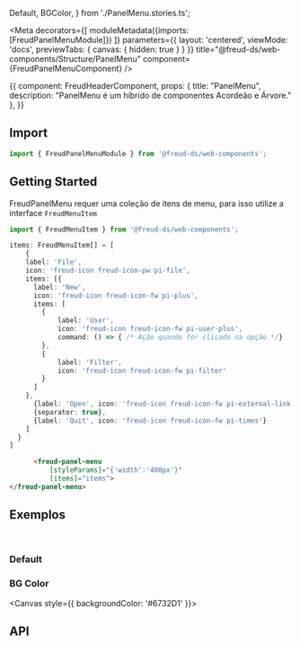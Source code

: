   Default,
  BGColor,
} from './PanelMenu.stories.ts';

<Meta
  decorators={[
    moduleMetadata({imports: [FreudPanelMenuModule]})
  ]}
  parameters={{
    layout: 'centered',
    viewMode: 'docs',
    previewTabs: {
      canvas: { hidden: true }
    }
  }}
  title="@freud-ds/web-components/Structure/PanelMenu"
  component={FreudPanelMenuComponent}
/>

<Story name="Storyname-hidden">
  {{
    component: FreudHeaderComponent,
    props: {
      title: "PanelMenu",
      description: "PanelMenu é um híbrido de componentes Acordeão e Árvore."
    },
  }}
</Story>

## <a id="importing"></a>Import

```ts
import { FreudPanelMenuModule } from '@freud-ds/web-components';
```

## Getting Started
FreudPanelMenu requer uma coleção de itens de menu, para isso utilize a interface `FreudMenuItem`
```ts
import { FreudMenuItem } from '@freud-ds/web-components';

items: FreudMenuItem[] = [
    {
    label: 'File',
    icon: 'freud-icon freud-icon-pw pi-file',
    items: [{
      label: 'New',
      icon: 'freud-icon freud-icon-fw pi-plus',
      items: [
        {
            label: 'User',
            icon: 'freud-icon freud-icon-fw pi-user-plus',
            command: () => { /* Ação quando for clicado na opção */}
        },
        {
            label: 'Filter',
            icon: 'freud-icon freud-icon-fw pi-filter'
        }
      ]
    },
      {label: 'Open', icon: 'freud-icon freud-icon-fw pi-external-link'},
      {separator: true},
      {label: 'Quit', icon: 'freud-icon freud-icon-fw pi-times'}
    ]
  }
]
```
```html
      <freud-panel-menu
          [styleParams]="{'width':'400px'}"
          [items]="items">
</freud-panel-menu>
```

## <a id="exemplos"></a>Exemplos
<br />

### Default
<Canvas>
  <Story story={Default}/>
</Canvas>

### BG Color
<Canvas style={{ backgroundColor: '#6732D1' }}>
  <Story story={BGColor}/>
</Canvas>

## <a id="api"></a>API

<ArgsTable of={FreudPanelMenuComponent} />
